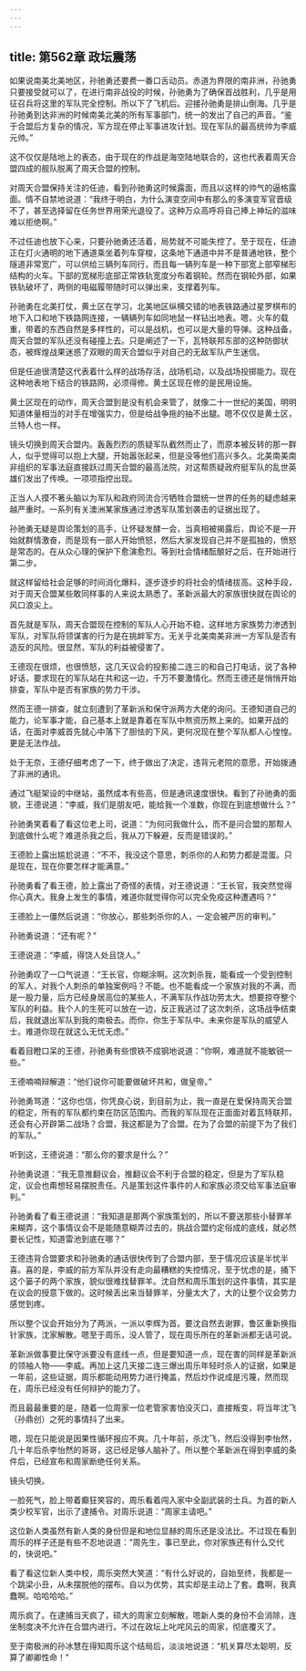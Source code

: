 ```yaml
---
---
---
```

title: 第562章 政坛震荡
---



如果说南美北美地区，孙驰勇还要费一番口舌动员。赤道为界限的南非洲，孙驰勇只要接受就可以了，在进行南非战役的时候，孙驰勇为了确保首战胜利，几乎是用征召兵将这里的军队完全控制。所以下了飞机后。迎接孙驰勇是排山倒海。几乎是孙驰勇到达非洲的时候南美北美的所有军事部门，统一的发出了自己的声音。“鉴于合盟后方复杂的情况，军方现在停止军事进攻计划。现在军队的最高统帅为李威元帅。”

这不仅仅是陆地上的表态，由于现在的作战是海空陆地联合的，这也代表着周天合盟四成的舰队脱离了周天合盟的控制。

对周天合盟保持关注的任迪，看到孙驰勇这时候露面，而且以这样的帅气的逼格露面。情不自禁地说道：“我终于明白，为什么演变空间中有那么的多演变军官晋级不了，甚至选择留在任务世界用荣光退役了。这种万众高呼将自己捧上神坛的滋味难以拒绝啊。”

不过任迪也放下心来，只要孙驰勇还活着，局势就不可能失控了。至于现在，任迪正在灯火通明的地下通道乘坐着列车穿梭，这条地下通道中并不是普通地铁，整个隧道非常宽广，可以供给三辆列车同行，而且每一辆列车是一种下部宽上部窄梯形结构的火车。下部的宽梯形底部正常铁轨宽度分布着钢轮。然而在钢轮外部，如果铁轨破坏了，两侧的电磁履带随时可以弹出来，支撑着列车。

孙驰勇在北美打仗，黄土区在学习，北美地区纵横交错的地表铁路通过星罗棋布的地下入口和地下铁路网连接，一辆辆列车如同地鼠一样钻出地表。嗯，火车的载重，带着的东西自然是多样性的，可以是战机，也可以是大量的导弹。这种战备，周天合盟的军队还没有碰撞上去。只是阐述了一下，瓦特联邦东部的这种防御状态，被辉煌战果迷惑了双眼的周天合盟似乎对自己的无敌军队产生迷信。

但是任迪很清楚这代表着什么样的战场存活，战场机动，以及战场投掷能力。现在这种地表地下结合的铁路网，必须得修。黄土区现在修的是民用设施。

黄土区现在的动作，周天合盟到是没有机会来管了，就像二十一世纪的美国，明明知道体量相当的对手在增强实力，但是给战争拖的抽不出腿。嗯不仅仅是黄土区，兰特人也一样。

镜头切换到周天合盟内。轰轰烈烈的质疑军队截然而止了，而原本被反转的那一群人，似乎觉得可以抱上大腿，开始嚣张起来，但是没等他们高兴多久。北美南美南非组织的军事法庭直接跃过周天合盟的最高法院，对这帮质疑政府挺军队的乱世英雄们发出了传唤。一项项指控出现。

正当人人摸不著头脑以为军队和政府同流合污牺牲合盟统一世界的任务的疑虑越来越严重时。一系列有关澳洲某家族通过渗透军队策划袭击的证据出现了。

孙驰勇无疑是舆论策划的高手，让怀疑发酵一会，当真相被揭露后，舆论不是一开始就群情激奋，而是现有一部人开始愤怒，然后大家发现自己并不是孤独的，愤怒是常态的。在从众心理的保护下愈演愈烈。等到社会情绪酝酿好之后，在开始进行第二步。

就这样留给社会足够的时间消化爆料，逐步逐步的将社会的情绪拔高。这种手段，对于周天合盟某些敢同样事的人来说太熟悉了。革新派最大的家族很快就在舆论的风口浪尖上。

首先就是军队，周天合盟现在控制的军队人心开始不稳，这样地方家族势力渗透到军队，对军队将领谋害的行为是在挑衅军方。无关乎北美南美非洲一方军队是否有造反的风险。很显然，军队的利益被侵害了。

王德现在很烦，也很愤怒，这几天议会的投影接二连三的和自己打电话，说了各种好话，要求现在的军队站在共和这一边，千万不要激情化。然而王德还是悄悄开始排查，军队中是否有家族的势力干涉。

然而王德一排查，就立刻遭到了革新派和保守派两方大佬的询问。王德知道自己的能力，论军事才能，自己基本上就是靠着在军队中熬资历熬上来的。如果开战的话，在面对李威首先就心中落下了胆怯的下风，更何况现在整个军队都人心惶惶。更是无法作战。

处于无奈，王德仔细考虑了一下，终于做出了决定，违背元老院的意愿，开始拨通了非洲的通讯。

通过飞艇架设的中继站，虽然成本有些高，但是通讯速度很快。看到了孙驰勇的面貌，王德说道：“李威，我们是朋友吧，能给我一个准数，你现在到底想做什么？”

孙驰勇笑着看了看这位老上司，说道：“为何问我做什么，而不是问合盟的那帮人到底做什么呢？难道杀我之后，我从刀下躲避，反而是错误的。”

王德脸上露出尴尬说道：“不不，我没这个意思，刺杀你的人和势力都是混蛋。只是现在，现在你要怎样才能满意。”

孙驰勇看了看王德，脸上露出了奇怪的表情，对王德说道：“王长官，我突然觉得你心真大。我身上发生的事情，难道你就觉得你可以完全免疫这种遭遇吗？”

王德脸上一僵然后说道：“你放心，那些刺杀你的人，一定会被严厉的审判。”

孙驰勇说道：“还有呢？”

王德说道：“李威，得饶人处且饶人。”

孙驰勇叹了一口气说道：“王长官，你糊涂啊。这次刺杀我，能看成一个受到控制的军人，对我个人刺杀的单独案例吗？不能。也不能看成一个家族对我的不满，而是一股力量，后方已经身居高位的某些人，不满军队作战功劳太大。想要掠夺整个军队的利益。我个人的生死可以放在一边，反正我逃过了这次刺杀，这场战争结束后，我就退出军队到我的南极去。而你，你生于军队中。未来你是军队的威望人士。难道你现在就这么无忧无虑。”

看着目瞪口呆的王德，孙驰勇有些恨铁不成钢地说道：“你啊，难道就不能敏锐一些。”

王德喃喃辩解道：“他们说你可能要做破坏共和，做皇帝。”

孙驰勇骂道：“这你也信，你凭良心说，到目前为止，我一直是在爱保持周天合盟的稳定，所有的军队都约束在防区范围内。而我的军队现在正面面对着瓦特联邦，还会有心开辟第二战场？合盟，我这都是为了合盟。在为了合盟的前提下为了我们的军队。”

听到这，王德说道：“那么你的要求是什么？”

孙驰勇说道：“我无意推翻议会，推翻议会不利于合盟的稳定，但是为了军队稳定，议会也甭想轻易摆脱责任。凡是策划这件事件的人和家族必须交给军事法庭审判。”

孙驰勇看了看王德说道：“我知道是那两个家族策划的，所以不要送那些小替罪羊来糊弄，这个事情议会不是能随意糊弄过去的，挑战合盟约定俗成的底线，就必然要长记性，知道雷池到底在哪？”

王德违背合盟要求和孙驰勇的通话很快传到了合盟内部，至于情况应该是半忧半喜。喜的是，李威的前方军队并没有走向最糟糕的失控情况，至于忧虑的是，捅下这个篓子的两个家族，貌似很难找替罪羊。沈自然和周乐策划的这件事情，其实是在议会的授意下做的。这时候丢出来当替罪羊，分量太大了，大的让整个议会势力感觉到疼。

所以整个议会开始分为了两派，一派以李辉为首。要沈自然去谢罪，鲁区重新换指针家族，沈家解散。嗯至于周乐，没人管了，现在周乐所在的革新派都无话可说。

革新派做事要比保守派要没有底线一点，但是要知道一点，现在害的同样是革新派的领袖人物——李威。再加上这几天接二连三爆出周乐年轻时杀人的证据，如果是一年前，这些证据，周乐都能动用势力进行掩盖，然后炒作说成是污蔑，然而现在，周乐已经没有任何辩护的能力了。

而且最最重要的是，随着一位周家一位老管家害怕没灭口，直接叛变，将当年沈飞（孙鼎创）之死的事情抖了出来。

嗯，现在只能说是因果性循环报应不爽。几十年前，杀沈飞，然后没得到李怡然，几十年后杀李怡然的哥哥，这已经足够人脑补了。所以整个革新派在得到李威的条件后，已经宣布和周家断绝任何关系。

镜头切换。

一脸死气，脸上带着癫狂笑容的，周乐看着闯入家中全副武装的士兵。为首的新人类少校军官，出示了逮捕令。对周乐说道：“周家主请吧。”

这位新人类虽然有新人类的身份但是和地位显赫的周乐还是没法比。不过现在看到周乐的样子还是有些不忍地说道：“周先生，事已至此，你对家族还有什么交代的，快说吧。”

看了看这位新人类中校，周乐突然大笑道：“有什么好说的，自始至终，我都是一个跳梁小丑，从未摆脱他的摆布。自以为优势，其实却是主动上了套。蠢啊，我真蠢啊。哈哈哈哈。”

周乐疯了。在逮捕当天疯了，硕大的周家立刻解散，嗯新人类的身份不会消除，连坐制度决不允许在合盟内进行。不过在政坛上叱咤风云的周家，彻底覆灭了。

至于南极洲的孙冰慧在得知周乐这个结局后，淡淡地说道：“机关算尽太聪明，反算了卿卿性命！”